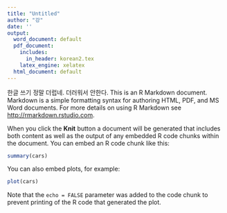 ```yaml
---
title: "Untitled"
author: "강"
date: ''
output:
  word_document: default
  pdf_document:
    includes:
      in_header: korean2.tex
    latex_engine: xelatex
  html_document: default
---
```


한글 쓰기 정말 더럽네. 더러워서 안한다. 
This is an R Markdown document. Markdown is a simple formatting syntax for authoring HTML, PDF, and MS Word documents. For more details on using R Markdown see <http://rmarkdown.rstudio.com>.

When you click the **Knit** button a document will be generated that includes both content as well as the output of any embedded R code chunks within the document. You can embed an R code chunk like this:

```r
summary(cars)
```

You can also embed plots, for example:

```r
plot(cars)
```

Note that the `echo = FALSE` parameter was added to the code chunk to prevent printing of the R code that generated the plot.


